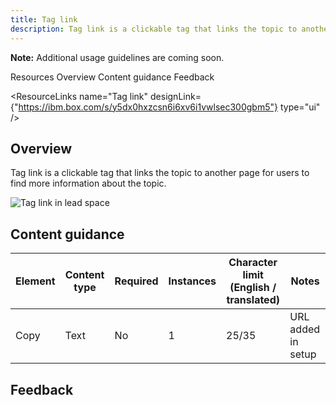 ```yaml
---
title: Tag link
description: Tag link is a clickable tag that links the topic to another page for users to find more information about the topic.
---
```



<ComponentDescription name="Tag link" type="ui" />

<InlineNotification>

**Note:** Additional usage guidelines are coming soon.

</InlineNotification>

<AnchorLinks>

<AnchorLink>Resources</AnchorLink>
<AnchorLink>Overview</AnchorLink>
<AnchorLink>Content guidance</AnchorLink>
<AnchorLink>Feedback</AnchorLink>
  
</AnchorLinks>

<ResourceLinks name="Tag link" designLink={"https://ibm.box.com/s/y5dx0hxzcsn6i6xv6i1vwlsec300gbm5"} type="ui" />

## Overview

Tag link is a clickable tag that links the topic to another page for users to find more information about the topic.

<Row>
<Column colMd={8} colLg={12}>

![Tag link in lead space](../../images/component/tag-link/components--tag-link.jpg)

</Column>
</Row>

## Content guidance

| Element   | Content type  | Required | Instances | Character limit <br/>(English / translated) | Notes                   |
| --------- | -------- | ------- | ---- | ------------------------------------------- | ------------------------|
| Copy      | Text     | No      | 1    |             25/35                                | URL added in setup |

## Feedback

<ComponentFeedback />
